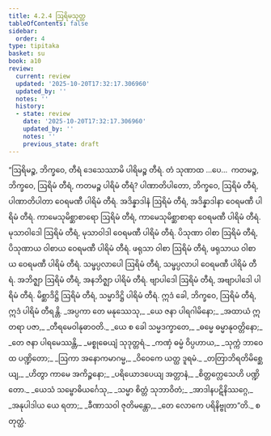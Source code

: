 ```yaml
---
title: 4.2.4 ဩရိမသုတ္တ
tableOfContents: false
sidebar:
  order: 4
type: tipitaka
basket: su
book: a10
review:
  current: review
  updated: '2025-10-20T17:32:17.306960'
  updated_by: ''
  notes: ''
  history:
  - state: review
    date: '2025-10-20T17:32:17.306960'
    updated_by: ''
    notes: ''
    previous_state: draft
---
```



<DynamicBreadcrumb />


<ReviewStatus review={frontmatter.review} showDetails={true} />

<HypothesisAnnotation frontmatter={frontmatter} />

<Division number="170" book="a10" e="ch" v="17" p="463">

<Paragraph number="1193" book="a10">
“ဩရိမဉ္စ, ဘိက္ခဝေ, တီရံ ဒေသေဿာမိ ပါရိမဉ္စ တီရံ. တံ သုဏာထ …ပေ…  ကတမဉ္စ, ဘိက္ခဝေ, ဩရိမံ တီရံ, ကတမဉ္စ ပါရိမံ တီရံ? ပါဏာတိပါတော, ဘိက္ခဝေ, ဩရိမံ တီရံ, ပါဏာတိပါတာ ဝေရမဏီ ပါရိမံ တီရံ. အဒိန္နာဒါနံ ဩရိမံ တီရံ, အဒိန္နာဒါနာ ဝေရမဏီ ပါရိမံ တီရံ. ကာမေသုမိစ္ဆာစာရော ဩရိမံ တီရံ, ကာမေသုမိစ္ဆာစာရာ ဝေရမဏီ ပါရိမံ တီရံ. မုသာဝါဒေါ ဩရိမံ တီရံ, မုသာဝါဒါ ဝေရမဏီ ပါရိမံ တီရံ. ပိသုဏာ ဝါစာ ဩရိမံ တီရံ, ပိသုဏာယ ဝါစာယ ဝေရမဏီ ပါရိမံ တီရံ. ဖရုသာ ဝါစာ ဩရိမံ တီရံ, ဖရုသာယ ဝါစာယ ဝေရမဏီ ပါရိမံ တီရံ. သမ္ဖပ္ပလာပေါ ဩရိမံ တီရံ, သမ္ဖပ္ပလာပါ ဝေရမဏီ ပါရိမံ တီရံ. အဘိဇ္ဈာ ဩရိမံ တီရံ, အနဘိဇ္ဈာ ပါရိမံ တီရံ. ဗျာပါဒေါ ဩရိမံ တီရံ, အဗျာပါဒေါ ပါရိမံ တီရံ. မိစ္ဆာဒိဋ္ဌိ ဩရိမံ တီရံ, သမ္မာဒိဋ္ဌိ ပါရိမံ တီရံ. ဣဒံ ခေါ, ဘိက္ခဝေ, ဩရိမံ တီရံ, ဣဒံ ပါရိမံ တီရန္တိ.
</Paragraph>

<Paragraph number="1194" type="verses" book="a10">
_အပ္ပကာ တေ မနုဿေသု,_  
_ယေ ဇနာ ပါရဂါမိနော;_  
_အထာယံ ဣတရာ ပဇာ,_  
_တီရမေဝါနုဓာဝတိ._  

</Paragraph>

<Paragraph number="1195" type="verses" book="a10">
_ယေ စ ခေါ သမ္မဒက္ခာတေ,_  
_ဓမ္မေ ဓမ္မာနုဝတ္တိနော;_  
_တေ ဇနာ ပါရမေဿန္တိ,_  
_မစ္စုဓေယျံ သုဒုတ္တရံ._  

</Paragraph>

<Paragraph number="1196" type="verses" book="a10">
_ကဏှံ ဓမ္မံ ဝိပ္ပဟာယ,_  
_သုက္ကံ ဘာဝေထ ပဏ္ဍိတော;_  
_ဩကာ အနောကမာဂမ္မ,_  
_ဝိဝေကေ ယတ္ထ ဒူရမံ._  

</Paragraph>

<Paragraph number="1197" type="verses" book="a10">
_တတြာဘိရတိမိစ္ဆေယျ,_  
_ဟိတွာ ကာမေ အကိဉ္စနော;_  
_ပရိယောဒပေယျ အတ္တာနံ,_  
_စိတ္တက္လေသေဟိ ပဏ္ဍိတော._  

</Paragraph>

<Paragraph number="1198" type="verses" book="a10">
_ယေသံ သမ္ဗောဓိယင်္ဂေသု,_  
_သမ္မာ စိတ္တံ သုဘာဝိတံ;_  
_အာဒါနပဋိနိဿဂ္ဂေ,_  
_အနုပါဒါယ ယေ ရတာ;_  
_ခီဏာသဝါ ဇုတိမန္တော,_  
_တေ လောကေ ပရိနိဗ္ဗုတာ”တိ._  


</Paragraph>
</Division>

<Paragraph number="1199" type="center" book="a10">
စတုတ္ထံ.
</Paragraph>
